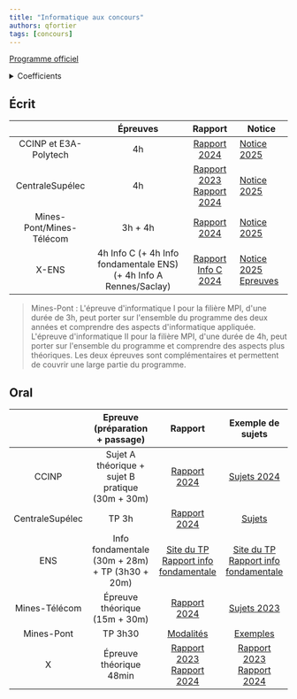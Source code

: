 ```yaml
---
title: "Informatique aux concours"
authors: qfortier
tags: [concours]
---
```


[Programme officiel](https://prepas.org/index.php?document=73)


<details>
<summary>Coefficients</summary>

<Pdf pdf={require(`./coeff.pdf`).default} />
</details>

## Écrit

|  | Épreuves | Rapport | Notice |
|:---:|:---:|:---:|---|
| CCINP et E3A-Polytech | 4h | [ Rapport 2024 ]( https://www.concours-commun-inp.fr/_resource/annales%20%C3%A9crits/2024/MPI/MPI_ECRIT_Informatique_2024_v2.pdf?download=true ) | [Notice 2025](https://www.concours-commun-inp.fr/_resource/CCINP-notice-2025_VF.pdf?download=true) |
| CentraleSupélec | 4h | [Rapport 2023](https://www.concours-centrale-supelec.fr/CentraleSupelec/2023/MPI/MPIe-Info.pdf) [Rapport 2024](cs24_ecrit.pdf) | [Notice 2025](https://www.concours-centrale-supelec.fr/CentraleSupelec/Notices/CCS_2025_MPI.pdf) |
| Mines-Pont/Mines-Télécom | 3h + 4h | [ Rapport 2024 ]( https://wordpress.concoursminesponts.fr/wp-content/uploads/2024/09/Rapport-Final-Ecrit-2024.pdf ) | [Notice 2025](https://concoursminesponts.fr/wp-content/uploads/2024/12/reglement-2025_v2.pdf) |
| X-ENS | 4h Info C (+ 4h Info fondamentale ENS) (+ 4h Info A Rennes/Saclay)  | [Rapport Info C 2024](info_c_24.pdf) | [Notice 2025](https://www.ens.psl.eu/sites/default/files/notice_interens_2025_version_finale_pour_mise_en_ligne.pdf)  [Epreuves](xens_25.pdf) |

> Mines-Pont :
> L'épreuve d'informatique I pour la filière MPI, d'une durée de 3h, peut porter sur l'ensemble du programme des deux années et comprendre des aspects d'informatique appliquée.
> L'épreuve d'informatique II pour la filière MPI, d'une durée de 4h, peut porter sur l'ensemble du programme et comprendre des aspects plus théoriques.
> Les deux épreuves sont complémentaires et permettent de couvrir une large partie du
programme.

## Oral

|  | Epreuve (préparation + passage) | Rapport | Exemple de sujets |
|:---:|:---:|:---:|:---:|
| CCINP | Sujet A théorique + sujet B pratique (30m + 30m) | [Rapport 2024](https://www.concours-commun-inp.fr/_resource/annales%20oraux/MPI/Rapports/MPI_ORAL_INFORMATIQUE_2023_v2_23.11.pdf?download=true) | [Sujets 2024](https://www.concours-commun-inp.fr/_resource/annales%20oraux/MPI/s%C3%A9lection%20de%20sujets_2024.pdf?download=true) |
| CentraleSupélec | TP 3h | [Rapport 2024](cs24_oral.pdf) | [Sujets](https://www.concours-centrale-supelec.fr/CentraleSupelec/SujetsOral/MPI)  |
| ENS | Info fondamentale (30m + 28m) + TP (3h30 + 20m) | [Site du TP](https://informatique.ens-lyon.fr/concours-info) [Rapport info fondamentale](https://diplome.di.ens.fr/informatique-ens/annales/2024_Info-rapport.pdf) | [Site du TP](https://informatique.ens-lyon.fr/concours-info) [Rapport info fondamentale](https://diplome.di.ens.fr/informatique-ens/annales/2024_Info-rapport.pdf) |
| Mines-Télécom | Épreuve théorique (15m + 30m) | [Rapport 2024](https://www.calameo.com/read/005325430785bcfedc8e9) | [Sujets 2023](https://www.concours-mines-telecom.fr/wp-content/uploads/2024/05/Info-CMT-sujet0.pdf) |
| Mines-Pont | TP 3h30 | [Modalités](https://concoursminesponts.fr/wp-content/uploads/2024/11/Attendus-TP-MPI.pdf) | [Exemples](https://concoursminesponts.fr/les-oraux/) | (cmp24_oral.pdf)
| X | Épreuve théorique 48min | [Rapport 2023](rapport_x_oral_23.pdf) [Rapport 2024](rapport_x_oral_24.pdf) | [Rapport 2023](rapport_x_oral_23.pdf) [Rapport 2024](rapport_x_oral_24.pdf) |
